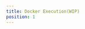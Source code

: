 ```yaml
---
title: Docker Execution(WIP)
position: 1
---
```


<!-- # Building

```
docker build . -t juno
```

# Creating a volume for Data

You can create your volume and bind it directly, or just use one volume created by docker. For
example:

```
docker volume create juno_data
```

# Running

Create your config file and update it to the relevant values, see [Configuration](https://github.com/NethermindEth/juno#configuration)
in the Readme of the project.

You can then run your app using docker with:

```
docker run -p 8080:8080 -v juno_data:/home/app/.config/juno/data -v /path/to/your/config/file/juno.yaml:/home/app/.config/juno/juno.yaml juno
```

You need to be aware that the value of `db_path` inside config is the same as the one set to link the value of the
`juno_data` volume.

Remember to export the ports you are using. -->
